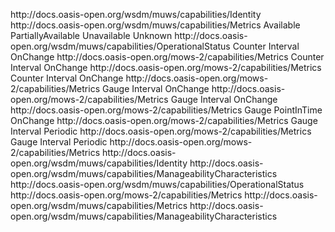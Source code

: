 <?xml version="1.0" encoding="utf-8"?>
<rmd:Definitions xmlns:rmd="http://docs.oasis-open.org/wsrf/rmd-1" xmlns:qosmw="http://metadata.dod.mil/mdr/ns/netops/esm/qosmw" xmlns:qosm="http://metadata.dod.mil/mdr/ns/netops/esm/qosm" xmlns:muws-p1-xs="http://docs.oasis-open.org/wsdm/2004/12/muws/wsdm-muws-part1.xsd" xmlns:muws-p2-xs="http://docs.oasis-open.org/wsdm/2004/12/muws/wsdm-muws-part2.xsd" xmlns:mows-xs="http://docs.oasis-open.org/wsdm/2004/12/mows/wsdm-mows.xsd" targetNamespace="http://metadata.dod.mil/mdr/ns/netops/esm/qosm-rmd" xmlns:xsi="http://www.w3.org/2001/XMLSchema-instance" xsi:schemaLocation="wsrf/wsrf-ws_resource_metadata_descriptor-1.0-spec-pr-01.xsd">
	<rmd:MetadataDescriptor name="QoSMetricsServiceDescriptor" interface="qosmw:QosMetricsServicePortType" wsdlLocation="http://metadata.dod.mil/mdr/ns/netops/esm/qosmw
                    http://metadata.dod.mil/mdr/ns/netops/esm/qosmw/qosmw-0.1.wsdl">
		<rmd:Property name="muws-p1-xs:ResourceIdType" mutability="constant" modifiability="read-only">
			<muws-p2-xs:Capability>
        http://docs.oasis-open.org/wsdm/muws/capabilities/Identity
      </muws-p2-xs:Capability>
		</rmd:Property>
		<rmd:Property name="muws-p2-xs:CurrentTime" mutability="mutable" modifiability="read-only">
			<muws-p2-xs:Capability>
        http://docs.oasis-open.org/wsdm/muws/capabilities/Metrics
      </muws-p2-xs:Capability>
		</rmd:Property>
		<rmd:Property name="muws-p2-xs:OperationalStatus" mutability="mutable" modifiability="read-only">
			<rmd:ValidValues>
				<muws-p2-xs:OperationalStatus>Available</muws-p2-xs:OperationalStatus>
				<muws-p2-xs:OperationalStatus>PartiallyAvailable</muws-p2-xs:OperationalStatus>
				<muws-p2-xs:OperationalStatus>Unavailable</muws-p2-xs:OperationalStatus>
				<muws-p2-xs:OperationalStatus>Unknown</muws-p2-xs:OperationalStatus>
			</rmd:ValidValues>
			<muws-p2-xs:Capability>
        http://docs.oasis-open.org/wsdm/muws/capabilities/OperationalStatus
      </muws-p2-xs:Capability>
		</rmd:Property>
		<rmd:Property name="mows-xs:NumberOfRequests" mutability="mutable" modifiability="read-only">
			<muws-p2-xs:ChangeType>Counter</muws-p2-xs:ChangeType>
			<muws-p2-xs:TimeScope>Interval</muws-p2-xs:TimeScope>
			<muws-p2-xs:GatheringTime>OnChange</muws-p2-xs:GatheringTime>
			<muws-p2-xs:Capability>
      http://docs.oasis-open.org/mows-2/capabilities/Metrics
    </muws-p2-xs:Capability>
		</rmd:Property>
		<rmd:Property name="mows-xs:NumberOfFailedRequests" mutability="mutable" modifiability="read-only">
			<muws-p2-xs:ChangeType>Counter</muws-p2-xs:ChangeType>
			<muws-p2-xs:TimeScope>Interval</muws-p2-xs:TimeScope>
			<muws-p2-xs:GatheringTime>OnChange</muws-p2-xs:GatheringTime>
			<muws-p2-xs:Capability>
      http://docs.oasis-open.org/mows-2/capabilities/Metrics
    </muws-p2-xs:Capability>
		</rmd:Property>
		<rmd:Property name="mows-xs:NumberOfSuccessfulRequests" mutability="mutable" modifiability="read-only">
			<muws-p2-xs:ChangeType>Counter</muws-p2-xs:ChangeType>
			<muws-p2-xs:TimeScope>Interval</muws-p2-xs:TimeScope>
			<muws-p2-xs:GatheringTime>OnChange</muws-p2-xs:GatheringTime>
			<muws-p2-xs:Capability>
     http://docs.oasis-open.org/mows-2/capabilities/Metrics
    </muws-p2-xs:Capability>
		</rmd:Property>
		<rmd:Property name="mows-xs:ServiceTime" mutability="mutable" modifiability="read-only">
			<muws-p2-xs:ChangeType>Gauge</muws-p2-xs:ChangeType>
			<muws-p2-xs:TimeScope>Interval</muws-p2-xs:TimeScope>
			<muws-p2-xs:GatheringTime>OnChange</muws-p2-xs:GatheringTime>
			<muws-p2-xs:Capability>
      http://docs.oasis-open.org/mows-2/capabilities/Metrics
    </muws-p2-xs:Capability>
		</rmd:Property>
		<rmd:Property name="mows-xs:MaxResponseTime" mutability="mutable" modifiability="read-only">
			<muws-p2-xs:ChangeType>Gauge</muws-p2-xs:ChangeType>
			<muws-p2-xs:TimeScope>Interval</muws-p2-xs:TimeScope>
			<muws-p2-xs:GatheringTime>OnChange</muws-p2-xs:GatheringTime>
			<muws-p2-xs:Capability>
      http://docs.oasis-open.org/mows-2/capabilities/Metrics
    </muws-p2-xs:Capability>
		</rmd:Property>
		<rmd:Property name="mows-xs:LastResponseTime" mutability="mutable" modifiability="read-only">
			<muws-p2-xs:ChangeType>Gauge</muws-p2-xs:ChangeType>
			<muws-p2-xs:TimeScope>PointInTime</muws-p2-xs:TimeScope>
			<muws-p2-xs:GatheringTime>OnChange</muws-p2-xs:GatheringTime>
			<muws-p2-xs:Capability>
     http://docs.oasis-open.org/mows-2/capabilities/Metrics
    </muws-p2-xs:Capability>
		</rmd:Property>
		<rmd:Property name="qosm:Throughput" mutability="mutable" modifiability="read-only">
			<muws-p2-xs:ChangeType>Gauge</muws-p2-xs:ChangeType>
			<muws-p2-xs:TimeScope>Interval</muws-p2-xs:TimeScope>
			<muws-p2-xs:GatheringTime>Periodic</muws-p2-xs:GatheringTime>
			<muws-p2-xs:Capability>
      http://docs.oasis-open.org/mows-2/capabilities/Metrics
    </muws-p2-xs:Capability>
		</rmd:Property>
		<rmd:Property name="qosm:AvgResponseTime" mutability="mutable" modifiability="read-only">
			<muws-p2-xs:ChangeType>Gauge</muws-p2-xs:ChangeType>
			<muws-p2-xs:TimeScope>Interval</muws-p2-xs:TimeScope>
			<muws-p2-xs:GatheringTime>Periodic</muws-p2-xs:GatheringTime>
			<muws-p2-xs:Capability>
      http://docs.oasis-open.org/mows-2/capabilities/Metrics
    </muws-p2-xs:Capability>
		</rmd:Property>
		<rmd:Property name="muws-p1-xs:ManageabilityCapability" mutability="constant" modifiability="read-only">
			<rmd:StaticValues>
				<muws-p1-xs:ManageabilityCapability>
          http://docs.oasis-open.org/wsdm/muws/capabilities/Identity
        </muws-p1-xs:ManageabilityCapability>
				<muws-p1-xs:ManageabilityCapability>
          http://docs.oasis-open.org/wsdm/muws/capabilities/ManageabilityCharacteristics
        </muws-p1-xs:ManageabilityCapability>
				<muws-p1-xs:ManageabilityCapability>
          http://docs.oasis-open.org/wsdm/muws/capabilities/OperationalStatus
        </muws-p1-xs:ManageabilityCapability>
				<muws-p1-xs:ManageabilityCapability>
          http://docs.oasis-open.org/mows-2/capabilities/Metrics
        </muws-p1-xs:ManageabilityCapability>
				<muws-p1-xs:ManageabilityCapability>
          http://docs.oasis-open.org/wsdm/muws/capabilities/Metrics
        </muws-p1-xs:ManageabilityCapability>
			</rmd:StaticValues>
			<muws-p2-xs:Capability>
        http://docs.oasis-open.org/wsdm/muws/capabilities/ManageabilityCharacteristics
      </muws-p2-xs:Capability>
		</rmd:Property>
	</rmd:MetadataDescriptor>
</rmd:Definitions>

